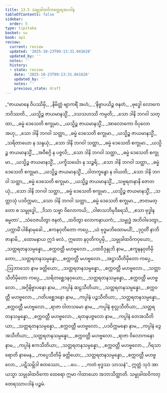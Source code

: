 ```yaml
---
title: 13.5 သမ္မုခါထဝိကတ္ထေရအပဒါန
tableOfContents: false
sidebar:
  order: 5
type: tipitaka
basket: su
book: ap1
review:
  current: review
  updated: '2025-10-23T09:13:31.041628'
  updated_by: ''
  notes: ''
  history:
  - state: review
    date: '2025-10-23T09:13:31.041628'
    updated_by: ''
    notes: ''
    previous_state: draft
---
```



<ReviewStatus review={frontmatter.review} showDetails={true} />

<HypothesisAnnotation frontmatter={frontmatter} />

<DynamicBreadcrumb />

<Division number="41" book="ap1" e="ch" v="20" p="173">

<Paragraph number="2102" type="verses" book="ap1">
_“ဇာယမာနေ ဝိပဿိမှိ,_  
_နိမိတ္တံ ဗျာကရိံ အဟံ;_  
_‘နိဗ္ဗာပယိဉ္စ ဇနတံ,_  
_ဗုဒ္ဓေါ လောကေ ဘဝိဿတိ._  

</Paragraph>

</Division>
<Division number="42" book="ap1" e="ch" v="20" p="174">

<Paragraph number="2103" type="verses" book="ap1">
_ယသ္မိဉ္စ ဇာယမာနသ္မိံ,_  
_ဒသသဟဿိ ကမ္ပတိ;_  
_သော ဒါနိ ဘဂဝါ သတ္ထာ,_  
_ဓမ္မံ ဒေသေတိ စက္ခုမာ._  

</Paragraph>

</Division>
<Division number="43" book="ap1" e="ch" v="20" p="174">

<Paragraph number="2104" type="verses" book="ap1">
_ယသ္မိဉ္စ ဇာယမာနသ္မိံ,_  
_အာလောကော ဝိပုလော အဟု;_  
_သော ဒါနိ ဘဂဝါ သတ္ထာ,_  
_ဓမ္မံ ဒေသေတိ စက္ခုမာ._  

</Paragraph>

</Division>
<Division number="44" book="ap1" e="ch" v="20" p="174">

<Paragraph number="2105" type="verses" book="ap1">
_ယသ္မိဉ္စ ဇာယမာနသ္မိံ,_  
_သရိတာယော န သန္ဒယုံ;_  
_သော ဒါနိ ဘဂဝါ သတ္ထာ,_  
_ဓမ္မံ ဒေသေတိ စက္ခုမာ._  

</Paragraph>

</Division>
<Division number="45" book="ap1" e="ch" v="20" p="174">

<Paragraph number="2106" type="verses" book="ap1">
_ယသ္မိဉ္စ ဇာယမာနသ္မိံ,_  
_အဝီစဂ္ဂိ န ပဇ္ဇလိ;_  
_သော ဒါနိ ဘဂဝါ သတ္ထာ,_  
_ဓမ္မံ ဒေသေတိ စက္ခုမာ._  

</Paragraph>

</Division>
<Division number="46" book="ap1" e="ch" v="20" p="174">

<Paragraph number="2107" type="verses" book="ap1">
_ယသ္မိဉ္စ ဇာယမာနသ္မိံ,_  
_ပက္ခိသင်္ဃော န သဉ္စရိ;_  
_သော ဒါနိ ဘဂဝါ သတ္ထာ,_  
_ဓမ္မံ ဒေသေတိ စက္ခုမာ._  

</Paragraph>

</Division>
<Division number="47" book="ap1" e="ch" v="20" p="174">

<Paragraph number="2108" type="verses" book="ap1">
_ယသ္မိဉ္စ ဇာယမာနသ္မိံ,_  
_ဝါတက္ခန္ဓော န ဝါယတိ;_  
_သော ဒါနိ ဘဂဝါ သတ္ထာ,_  
_ဓမ္မံ ဒေသေတိ စက္ခုမာ._  

</Paragraph>

</Division>
<Division number="48" book="ap1" e="ch" v="20" p="174">

<Paragraph number="2109" type="verses" book="ap1">
_ယသ္မိဉ္စ ဇာယမာနသ္မိံ,_  
_သဗ္ဗရတနာနိ ဇောတယုံ;_  
_သော ဒါနိ ဘဂဝါ သတ္ထာ,_  
_ဓမ္မံ ဒေသေတိ စက္ခုမာ._  

</Paragraph>

</Division>
<Division number="49" book="ap1" e="ch" v="20" p="174">

<Paragraph number="2110" type="verses" book="ap1">
_ယသ္မိဉ္စ ဇာယမာနသ္မိံ,_  
_သတ္တာသုံ ပဒဝိက္ကမာ;_  
_သော ဒါနိ ဘဂဝါ သတ္ထာ,_  
_ဓမ္မံ ဒေသေတိ စက္ခုမာ._  

</Paragraph>

</Division>
<Division number="50" book="ap1" e="ch" v="20" p="174">

<Paragraph number="2111" type="verses" book="ap1">
_ဇာတမတ္တော စ သမ္ဗုဒ္ဓေါ,_  
_ဒိသာ သဗ္ဗာ ဝိလောကယိ;_  
_ဝါစာသဘိမုဒီရေသိ,_  
_ဧသာ ဗုဒ္ဓါန ဓမ္မတာ’._  

</Paragraph>

</Division>
<Division number="51" book="ap1" e="ch" v="20" p="174">

<Paragraph number="2112" type="verses" book="ap1">
_သံဝေဇယိတွာ ဇနတံ,_  
_ထဝိတွာ လောကနာယကံ;_  
_သမ္ဗုဒ္ဓံ အဘိဝါဒေတွာ,_  
_ပက္ကာမိံ ပါစိနာမုခေါ._  

</Paragraph>

</Division>
<Division number="52" book="ap1" e="ch" v="20" p="174">

<Paragraph number="2113" type="verses" book="ap1">
_ဧကနဝုတိတော ကပ္ပေ,_  
_ယံ ဗုဒ္ဓမဘိထောမယိံ;_  
_ဒုဂ္ဂတိံ နာဘိဇာနာမိ,_  
_ထောမနာယ ဣဒံ ဖလံ._  

</Paragraph>

</Division>
<Division number="53" book="ap1" e="ch" v="20" p="174">

<Paragraph number="2114" type="verses" book="ap1">
ဣတော နဝုတိကပ္ပမှိ,_  
_သမ္မုခါထဝိကဝှယော;_  
_သတ္တရတနသမ္ပန္နော,_  
_စက္ကဝတ္တီ မဟဗ္ဗလော._  

</Paragraph>

</Division>
<Division number="54" book="ap1" e="ch" v="20" p="174">

<Paragraph number="2115" type="verses" book="ap1">
_ပထဝီဒုန္ဒုဘိ နာမ,_  
_ဧကူနနဝုတိမှိတော;_  
_သတ္တရတနသမ္ပန္နော,_  
_စက္ကဝတ္တီ မဟဗ္ဗလော._  

</Paragraph>

</Division>
<Division number="55" book="ap1" e="ch" v="20" p="175">

<Paragraph number="2116" type="verses" book="ap1">
_အဋ္ဌာသီတိမှိတော ကပ္ပေ,_  
_ဩဘာသော နာမ ခတ္တိယော;_  
_သတ္တရတနသမ္ပန္နော,_  
_စက္ကဝတ္တီ မဟဗ္ဗလော._  

</Paragraph>

</Division>
<Division number="56" book="ap1" e="ch" v="20" p="175">

<Paragraph number="2117" type="verses" book="ap1">
_သတ္တာသီတိမှိတော ကပ္ပေ,_  
_သရိတစ္ဆေဒနဝှယော;_  
_သတ္တရတနသမ္ပန္နော,_  
_စက္ကဝတ္တီ မဟဗ္ဗလော._  

</Paragraph>

</Division>
<Division number="57" book="ap1" e="ch" v="20" p="175">

<Paragraph number="2118" type="verses" book="ap1">
_အဂ္ဂိနိဗ္ဗာပနော နာမ,_  
_ကပ္ပါနံ ဆဠသီတိယာ;_  
_သတ္တရတနသမ္ပန္နော,_  
_စက္ကဝတ္တီ မဟဗ္ဗလော._  

</Paragraph>

</Division>
<Division number="58" book="ap1" e="ch" v="20" p="175">

<Paragraph number="2119" type="verses" book="ap1">
_ဂတိပစ္ဆေဒနော နာမ,_  
_ကပ္ပါနံ ပဉ္စသီတိယာ;_  
_သတ္တရတနသမ္ပန္နော,_  
_စက္ကဝတ္တီ မဟဗ္ဗလော._  

</Paragraph>

</Division>
<Division number="59" book="ap1" e="ch" v="20" p="175">

<Paragraph number="2120" type="verses" book="ap1">
_ရာဇာ ဝါတသမော နာမ,_  
_ကပ္ပါနံ စုလ္လသီတိယာ;_  
_သတ္တရတနသမ္ပန္နော,_  
_စက္ကဝတ္တီ မဟဗ္ဗလော._  

</Paragraph>

</Division>
<Division number="60" book="ap1" e="ch" v="20" p="175">

<Paragraph number="2121" type="verses" book="ap1">
_ရတနပဇ္ဇလော နာမ,_  
_ကပ္ပါနံ တေအသီတိယာ;_  
_သတ္တရတနသမ္ပန္နော,_  
_စက္ကဝတ္တီ မဟဗ္ဗလော._  

</Paragraph>

</Division>
<Division number="61" book="ap1" e="ch" v="20" p="175">

<Paragraph number="2122" type="verses" book="ap1">
_ပဒဝိက္ကမနော နာမ,_  
_ကပ္ပါနံ ဒွေအသီတိယာ;_  
_သတ္တရတနသမ္ပန္နော,_  
_စက္ကဝတ္တီ မဟဗ္ဗလော._  

</Paragraph>

</Division>
<Division number="62" book="ap1" e="ch" v="20" p="175">

<Paragraph number="2123" type="verses" book="ap1">
_ရာဇာ ဝိလောကနော နာမ,_  
_ကပ္ပါနံ ဧကသီတိယာ;_  
_သတ္တရတနသမ္ပန္နော,_  
_စက္ကဝတ္တီ မဟဗ္ဗလော._  

</Paragraph>

</Division>
<Division number="63" book="ap1" e="ch" v="20" p="175">

<Paragraph number="2124" type="verses" book="ap1">
_ဂိရသာရောတိ နာမေန,_  
_ကပ္ပေသီတိမှိ ခတ္တိယော;_  
_သတ္တရတနသမ္ပန္နော,_  
_စက္ကဝတ္တီ မဟဗ္ဗလော._  

</Paragraph>

</Division>
<Division number="64" book="ap1" e="ch" v="20" p="175">

<Paragraph number="2125" type="verses" book="ap1">
_ပဋိသမ္ဘိဒါ စတဿော,_  
_ …ပေ… _  
_ကတံ ဗုဒ္ဓဿ သာသနံ”._  

</Paragraph>

<Paragraph number="2126" book="ap1">
ဣတ္ထံ သုဒံ အာယသ္မာ သမ္မုခါထဝိကော ထေရော ဣမာ ဂါထာယော အဘာသိတ္ထာတိ.

</Paragraph>
</Division>

<Paragraph number="2127" type="center" book="ap1">
သမ္မုခါထဝိကတ္ထေရဿာပဒါနံ ပဉ္စမံ.
</Paragraph>